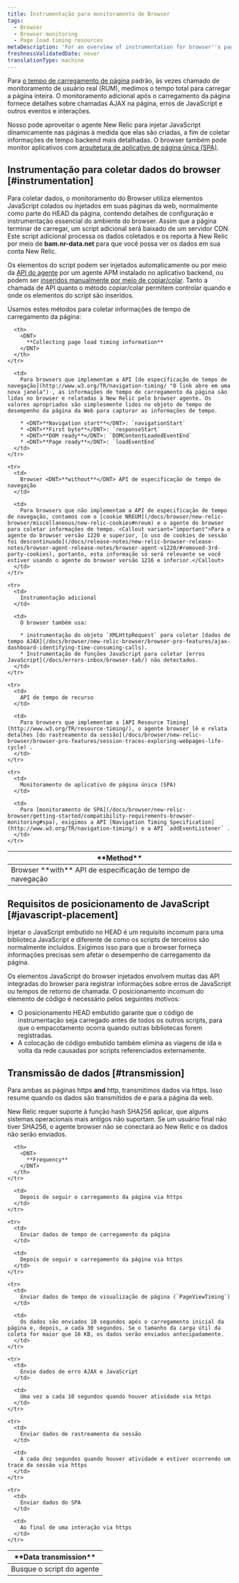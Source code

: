 ```yaml
---
title: Instrumentação para monitoramento de Browser
tags:
  - Browser
  - Browser monitoring
  - Page load timing resources
metaDescription: 'For an overview of instrumentation for browser''s page load timing and browser monitoring features, start here.'
freshnessValidatedDate: never
translationType: machine
---
```


Para [o tempo de carregamento de página](/docs/browser/new-relic-browser/page-load-timing/page-load-timing-process) padrão, às vezes chamado de monitoramento de usuário real (RUM), medimos o tempo total para carregar a página inteira. O monitoramento adicional após o carregamento da página fornece detalhes sobre chamadas AJAX na página, erros de JavaScript e outros eventos e interações.

Nosso <InlinePopover type="browser" />pode aproveitar o agente New Relic para injetar JavaScript dinamicamente nas páginas à medida que elas são criadas, a fim de coletar informações de tempo backend mais detalhadas. O browser também pode monitor aplicativos com [arquitetura de aplicativo de página única (SPA)](/docs/browser/single-page-app-monitoring/get-started/add-apps-single-page-app-monitoring).

## Instrumentação para coletar dados do browser [#instrumentation]

Para coletar dados, o monitoramento do Browser utiliza elementos JavaScript colados ou injetados em suas páginas da web, normalmente como parte do HEAD da página, contendo detalhes de configuração e instrumentação essencial do ambiente do browser. Assim que a página terminar de carregar, um script adicional será baixado de um servidor CDN. Este script adicional processa os dados coletados e os reporta à New Relic por meio de <DNT>**bam.nr-data.net**</DNT> para que você possa ver os dados em sua conta New Relic.

Os elementos do script podem ser injetados automaticamente ou por meio da [API do agente](/docs/browser/new-relic-browser/installation-configuration/browser-settings-ui-options-browser-monitoring#agent-instrumentation) por um agente APM instalado no aplicativo backend, ou podem ser [inseridos manualmente por meio de copiar/colar](/docs/browser/new-relic-browser/installation-configuration/adding-apps-new-relic-browser#copy-paste-app). Tanto a chamada de API quanto o método copiar/colar permitem controlar quando e onde os elementos do script são inseridos.

Usamos estes métodos para coletar informações de tempo de carregamento da página:

<table id="navigation-api">
  <thead>
    <tr>
      <th style={{ width: "250px" }}>
        <DNT>
          **Method**
        </DNT>
      </th>

      <th>
        <DNT>
          **Collecting page load timing information**
        </DNT>
      </th>
    </tr>
  </thead>

  <tbody>
    <tr>
      <td>
        Browser <DNT>**with**</DNT> API de especificação de tempo de navegação
      </td>

      <td>
        Para browsers que implementam a API [de especificação de tempo de navegação](http://www.w3.org/TR/navigation-timing/ "O link abre em uma nova janela") , as informações de tempo de carregamento da página são lidas no browser e relatadas à New Relic pelo browser agente. Os valores apropriados são simplesmente lidos no objeto de tempo de desempenho da página da Web para capturar as informações de tempo.

        * <DNT>**Navigation start**</DNT>: `navigationStart`
        * <DNT>**First byte**</DNT>: `responseStart`
        * <DNT>**DOM ready**</DNT>: `DOMContentLoadedEventEnd`
        * <DNT>**Page ready**</DNT>: `loadEventEnd`
      </td>
    </tr>

    <tr>
      <td>
        Browser <DNT>**without**</DNT> API de especificação de tempo de navegação
      </td>

      <td>
        Para browsers que não implementam a API de especificação de tempo de navegação, contamos com o [cookie NREUM](/docs/browser/new-relic-browser/miscellaneous/new-relic-cookies#nreum) e o agente do browser para coletar informações de tempo. <Callout variant="important">Para o agente do browser versão 1220 e superior, [o uso de cookies de sessão foi descontinuado](/docs/release-notes/new-relic-browser-release-notes/browser-agent-release-notes/browser-agent-v1220/#removed-3rd-party-cookies), portanto, esta informação só será relevante se você estiver usando o agente do browser versão 1216 e inferior.</Callout>
      </td>
    </tr>

    <tr>
      <td>
        Instrumentação adicional
      </td>

      <td>
        O browser também usa:

        * instrumentação do objeto `XMLHttpRequest` para coletar [dados de tempo AJAX](/docs/browser/new-relic-browser/browser-pro-features/ajax-dashboard-identifying-time-consuming-calls).
        * Instrumentação de funções JavaScript para coletar [erros JavaScript](/docs/errors-inbox/browser-tab/) não detectados.
      </td>
    </tr>

    <tr>
      <td>
        API de tempo de recurso
      </td>

      <td>
        Para browsers que implementam a [API Resource Timing](http://www.w3.org/TR/resource-timing/), o agente browser lê e relata detalhes [do rastreamento da sessão](/docs/browser/new-relic-browser/browser-pro-features/session-traces-exploring-webpages-life-cycle) .
      </td>
    </tr>

    <tr>
      <td>
        Monitoramento de aplicativo de página única (SPA)
      </td>

      <td>
        Para [monitoramento de SPA](/docs/browser/new-relic-browser/getting-started/compatibility-requirements-browser-monitoring#spa), exigimos a API [Navigation Timing Specification](http://www.w3.org/TR/navigation-timing/) e a API `addEventListener` .
      </td>
    </tr>
  </tbody>
</table>

## Requisitos de posicionamento de JavaScript [#javascript-placement]

Injetar o JavaScript embutido no HEAD é um requisito incomum para uma biblioteca JavaScript e diferente de como os scripts de terceiros são normalmente incluídos. Exigimos isso para que o browser forneça informações precisas sem afetar o desempenho de carregamento da página.

Os elementos JavaScript do browser injetados envolvem muitas das API integradas do browser para registrar informações sobre erros de JavaScript ou tempos de retorno de chamada. O posicionamento incomum do elemento de código é necessário pelos seguintes motivos:

* O posicionamento HEAD embutido garante que o código de instrumentação seja carregado antes de todos os outros scripts, para que o empacotamento ocorra quando outras bibliotecas forem registradas.
* A colocação de código embutido também elimina as viagens de ida e volta da rede causadas por scripts referenciados externamente.

## Transmissão de dados [#transmission]

Para ambas as páginas https <DNT>**and**</DNT> http, transmitimos dados via https. Isso resume quando os dados são transmitidos de e para a página da web.

<Callout variant="important">
  New Relic requer suporte à função hash SHA256 aplicar, que alguns sistemas operacionais mais antigos não suportam. Se um usuário final não tiver SHA256, o agente browser não se conectará ao New Relic e os dados não serão enviados.
</Callout>

<table>
  <thead>
    <tr>
      <th style={{ width: "250px" }}>
        <DNT>
          **Data transmission**
        </DNT>
      </th>

      <th>
        <DNT>
          **Frequency**
        </DNT>
      </th>
    </tr>
  </thead>

  <tbody>
    <tr>
      <td>
        Busque o script do agente
      </td>

      <td>
        Depois de seguir o carregamento da página via https
      </td>
    </tr>

    <tr>
      <td>
        Enviar dados de tempo de carregamento da página
      </td>

      <td>
        Depois de seguir o carregamento da página via https
      </td>
    </tr>

    <tr>
      <td>
        Enviar dados de tempo de visualização de página (`PageViewTiming`)
      </td>

      <td>
        Os dados são enviados 10 segundos após o carregamento inicial da página e, depois, a cada 30 segundos. Se o tamanho da carga útil da coleta for maior que 16 KB, os dados serão enviados antecipadamente.
      </td>
    </tr>

    <tr>
      <td>
        Envie dados de erro AJAX e JavaScript
      </td>

      <td>
        Uma vez a cada 10 segundos quando houver atividade via https
      </td>
    </tr>

    <tr>
      <td>
        Enviar dados de rastreamento da sessão
      </td>

      <td>
        A cada dez segundos quando houver atividade e estiver ocorrendo um trace da sessão via https
      </td>
    </tr>

    <tr>
      <td>
        Enviar dados do SPA
      </td>

      <td>
        Ao final de uma interação via https
      </td>
    </tr>
  </tbody>
</table>